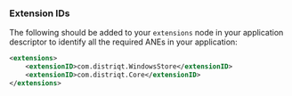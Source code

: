 
### Extension IDs

The following should be added to your `extensions` node in your application descriptor to identify all the required ANEs in your application:

```xml
<extensions>
    <extensionID>com.distriqt.WindowsStore</extensionID>
    <extensionID>com.distriqt.Core</extensionID>
</extensions>
```


